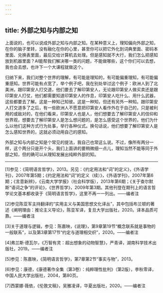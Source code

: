 ```yaml
---
---
---
```

title: 外部之知与内部之知
---




上面说的，也可以说成外部之知与内部之知。在某种意义上，理知偏向外部之知，在你的脑子里转，没有融化在你的心里，甚至你可以把它外化到词典里面、密码本里面、兑换表里面，最后交给计算机去处理。但是感知就不大行，我们怎么把感知放到机器里面？AI能帮我们解决哪一类的问题，不能做哪些，这个你们可以去想，我也会去想，也许下一个大课程就做这个。

归纳下来，我们对整个世界的理解，有可能是理知的，有可能偏重理知，有可能偏重感知。世界可能有点宽了，举个例子吧，我在别处举过这个例子：欧洲人到了北美洲，跟印第安人打交道，他们要去了解印第安人，无论跟印第安人做买卖还是跟印第安人打仗，他们都需要知道印第安人的作息，印第安人吃什么、用什么武器，这些都要去了解。这是一种知己知彼。这是一种知，但还有另外一种知。跟印第安人打交道多了之后，有一些欧洲人不愿意把印第安人看作外在于自己的，只是被利用的或敌对的，在他们看来，印第安人也是人，他们想要去了解印第安人的信仰和世界观，想要去了解印第安人是怎么想问题的，是怎么感受这个世界的，他们为什么以他们这种方式行为处事，举行各种仪式。换句话说，他们想要了解印第安人是怎么感知世界的，这就必须动用自己的感知。

外部之知与内部之知是个常见的提法，我自己也常这么说。不过，像所有两分一样，这个两分只是开个头，我们上面讲的要稍微细一点儿，理知当然不能等同于外部之知，但的确可以从理知发展出纯粹外部的知。



* * *



[1]参见：《简明语言哲学》，2013。另见：《约定用法和“词”的定义》，《外语学刊》，2007年第5期；《约定用法和“词”的定义（续）》，《外语学刊》，2007年第6期；《言意新辨》，《云南大学学报》（社会科学版），2013年第6期；《关于查尔默斯“语词之争”的评论》，《世界哲学》，2009年第3期。其他刊登在期刊上的语言哲学论文基本都收录于《简明语言哲学》，这里不再一一列出。——编者注

[2]参见陈亚军主持翻译的“实用主义与美国思想文化译丛”，其中包括布兰顿的著述《阐明理由：推论主义导论》，陈亚军译，复旦大学出版社，2020。译本品质可靠。——编者注

[3]关于道理与逻辑，参见：陈嘉映，《说理》，第9章第19节“概念联系就是事物的一般联系”，以及第3章第17节“约定与道理相交织”，2020。——编者注

[4]弗兰斯·德瓦尔，《万智有灵：超出想象的动物智慧》，严青译，湖南科学技术出版社，2019。——编者注

[5]参见：陈嘉映，《简明语言哲学》，第7章第2节“事实与物”，2013。

[6]参见：康德，《康德著作全集（第3卷）：纯粹理性批判》（第2版），李秋零译，中国人民大学出版社，2004，第80页。

[7]西蒙娜·薇依，《伦敦文稿》，吴雅凌译，华夏出版社，2020。——编者注